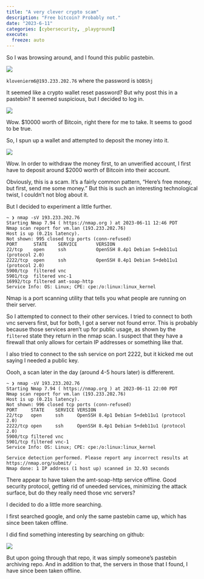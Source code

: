 ```yaml
---
title: "A very clever crypto scam"
description: "Free bitcoin? Probably not."
date: "2023-6-11"
categories: [cybersecurity, _playground]
execute:
  freeze: auto
---
```


So I was browsing around, and I found this public pastebin.

![](images/pastebin.png)

`klovenierm6@193.233.202.76` where the password is `bDBShj`

It seemed like a crypto wallet reset password? But why post this in a pastebin? It seemed suspicious, but I decided to log in.



![](images/loggedin.png)

Wow. $10000 worth of Bitcoin, right there for me to take. It seems to good to be true. 

So, I spun up a wallet and attempted to deposit the money into it. 

![](images/depositfirst.png)

Wow. In order to withdraw the money first, to an unverified account, I first have to deposit around $2000 worth of Bitcoin into their account. 

Obviously, this is a scam. It's a fairly common pattern, "Here's free money, but first, send me some money." But this is such an interesting technological twist, I couldn't not blog about it. 

But I decided to experiment a little further. 

```.default
~ ❯ nmap -sV 193.233.202.76
Starting Nmap 7.94 ( https://nmap.org ) at 2023-06-11 12:46 PDT
Nmap scan report for vm.lan (193.233.202.76)
Host is up (0.21s latency).
Not shown: 995 closed tcp ports (conn-refused)
PORT      STATE    SERVICE       VERSION
22/tcp    open     ssh           OpenSSH 8.4p1 Debian 5+deb11u1 (protocol 2.0)
2222/tcp  open     ssh           OpenSSH 8.4p1 Debian 5+deb11u1 (protocol 2.0)
5900/tcp  filtered vnc
5901/tcp  filtered vnc-1
16992/tcp filtered amt-soap-http
Service Info: OS: Linux; CPE: cpe:/o:linux:linux_kernel
```

Nmap is a port scanning utility that tells you what people are running on their server. 

So I attempted to connect to their other services. I tried to connect to both vnc servers first, but for both, I got a server not found error. This is probably because those services aren't up for public usage, as shown by the `filtered` state they return in the nmap scan. I suspect that they have a firewall that only allows for certain IP addresses or something like that. 

I also tried to connect to the ssh service on port 2222, but it kicked me out saying I needed a public key. 


Oooh, a scan later in the day (around 4-5 hours later) is differerent.

```.default
~ ❯ nmap -sV 193.233.202.76
Starting Nmap 7.94 ( https://nmap.org ) at 2023-06-11 22:00 PDT
Nmap scan report for vm.lan (193.233.202.76)
Host is up (0.21s latency).
Not shown: 996 closed tcp ports (conn-refused)
PORT     STATE    SERVICE VERSION
22/tcp   open     ssh     OpenSSH 8.4p1 Debian 5+deb11u1 (protocol 2.0)
2222/tcp open     ssh     OpenSSH 8.4p1 Debian 5+deb11u1 (protocol 2.0)
5900/tcp filtered vnc
5901/tcp filtered vnc-1
Service Info: OS: Linux; CPE: cpe:/o:linux:linux_kernel

Service detection performed. Please report any incorrect results at https://nmap.org/submit/ .
Nmap done: 1 IP address (1 host up) scanned in 32.93 seconds
```

There appear to have taken the amt-soap-http service offline. Good security protocol, getting rid of uneeded services, minimizing the attack surface, but do they really need those vnc servers?

I decided to do a little more searching. 

I first searched google, and only the same pastebin came up, which has since been taken offline. 

I did find something interesting by searching on github:

![](images/ghsearch.png)

But upon going through that repo, it was simply someone's pastebin archiving repo. And in addition to that, the servers in those that I found, I have since been taken offline. 




